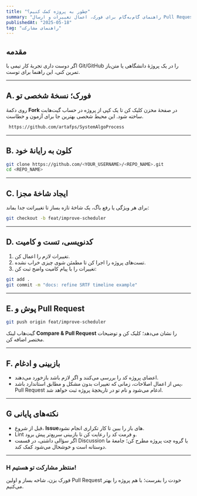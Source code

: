 ```yaml
---
title: "چطور به پروژه کمک کنیم؟"
summary: "راهنمای گام‌به‌گام برای فورک، اعمال تغییرات و ارسال Pull Request."
publishedAt: "2025-05-18"
tag: "راهنمای مشارکت"
---
```


## مقدمه  
اگر دوست داری تجربهٔ کار تیمی با Git/GitHub را در یک پروژهٔ دانشگاهی یا متن‌باز تمرین کنی، این راهنما برای توست.

---

## A. فورک؛ نسخهٔ شخصی تو  
روی دکمهٔ **Fork** در صفحهٔ مخزن کلیک کن تا یک کپی از پروژه در حساب گیت‌هابت ساخته شود. این محیط شخصی بهترین جا برای آزمون و خطاست.
```bash
 https://github.com/artafps/SystemAlgoProcess 
```
---

## B. کلون به رایانهٔ خود  

```bash
git clone https://github.com/<YOUR_USERNAME>/<REPO_NAME>.git
cd <REPO_NAME>
```

---

## C. ایجاد شاخهٔ مجزا

برای هر ویژگی یا رفع باگ، یک شاخهٔ تازه بساز تا تغییراتت جدا بماند:

```bash
git checkout -b feat/improve-scheduler
```

---

## D. کدنویسی، تست و کامیت

1. تغییرات لازم را اعمال کن.
2. تست‌های پروژه را اجرا کن تا مطمئن شوی چیزی خراب نشده.
3. تغییرات را با پیام کامیت واضح ثبت کن:

```bash
git add .
git commit -m "docs: refine SRTF timeline example"
```

---

## E. پوش و Pull Request

```bash
git push origin feat/improve-scheduler
```

گیت‌هاب لینک **Compare & Pull Request** را نشان می‌دهد؛ کلیک کن و توضیحات مختصر اضافه کن.

---

## F. بازبینی و ادغام

* اعضای پروژه کد را بررسی می‌کنند و اگر لازم باشد بازخورد می‌دهند.
* پس از اعمال اصلاحات، زمانی که تغییرات بدون مشکل و مطابق استاندارد باشد، Pull Request ادغام می‌شود و نام تو در تاریخچهٔ پروژه ثبت خواهد شد.

---

## G نکته‌های پایانی

* قبل از شروع، **Issue**‌های باز را ببین تا کار تکراری انجام نشود.
* Lint و فرمت کد را رعایت کن تا بازبینی سریع‌تر پیش برود.
* اگر سؤالی داشتی، در قسمت Discussion یا گروه چت پروژه مطرح کن؛ جامعهٔ ما دوستانه است و خوشحال می‌شود کمک کند.

---

### H منتظر مشارکت تو هستیم!

فورک بزن، شاخه بساز و اولین Pull Request خودت را بفرست؛ با هم پروژه را بهتر می‌کنیم.

```
```
